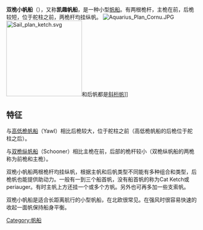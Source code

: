 {{unreferenced|time=2020-01-17T11:32:09+00:00}}
'''双桅小帆船'''（{{lang|en|Ketch}}），又称'''凯趣帆船'''，是一种小型[[帆船|帆船]]。有两根桅杆，主桅在前，后桅较短，位于舵柱之前，两桅杆均挂纵帆。
[[Image:Aquarius_Plan_Cornu.JPG|thumb]]
[[Image:Sail_plan_ketch.svg|200px]]和后帆都是[[斜桁帆|斜桁帆]]]]

==特征==
与[[高低桅帆船|高低桅帆船]]（Yawl）相比后桅较大，位于舵柱之前（高低桅帆船的后桅位于舵柱之后）。

与[[双桅纵帆船|双桅纵帆船]]（Schooner）相比主桅在前，后部的桅杆较小（双桅纵帆船的两桅称为前桅和主桅）。

双桅小帆船两根桅杆均挂纵帆，根据主帆和后帆类型不同能有多种组合和类型，后桅帆也能提供助动力。一般有一到三个船首帆，没有船首帆的称为Cat Ketch或periauger。有时主帆上方还挂一个或多个方帆。另外也可再多加一些支索帆。

双桅小帆船是适合长距离航行的小型帆船，在北欧很常见。在强风时很容易快速的收起一面帆保持船身平衡。


{{帆船}}


[[Category:帆船|Category:帆船]]